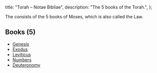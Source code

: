   title: "Torah – Notae Bibliae",
  description: "The 5 books of the Torah.",
};

<Initial text="Torah"/>

The <Definition lang="hebrew" anchor="torah" text="Torah"/> consists of the 5 books of Moses, which is also called the Law.

## Books (5)

* [Genesis](/bible/old-testament/pentateuch/genesis)
* [Exodus](/bible/old-testament/pentateuch/exodus)
* [Leviticus](/bible/old-testament/pentateuch/leviticus)
* [Numbers](/bible/old-testament/pentateuch/numbers)
* [Deuteronomy](/bible/old-testament/pentateuch/deuteronomy)
